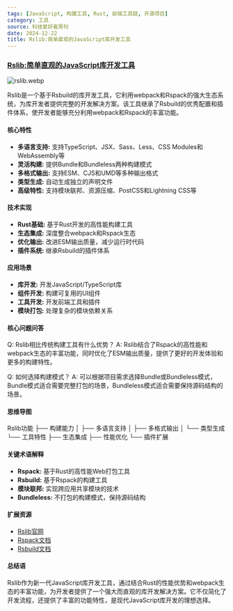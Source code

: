 ```yaml
---
tags: [JavaScript, 构建工具, Rust, 前端工具链, 开源项目]
category: 工具
source: 科技爱好者周刊
date: 2024-12-22
title: Rslib:简单直观的JavaScript库开发工具
---
```


### [Rslib:简单直观的JavaScript库开发工具](https://github.com/web-infra-dev/rslib)

![rslib.webp](https://img.mengpeng.tech/i/2024/12/22/6767c1859acc0.webp)

Rslib是一个基于Rsbuild的库开发工具，它利用webpack和Rspack的强大生态系统，为库开发者提供完整的开发解决方案。该工具继承了Rsbuild的优秀配置和插件体系，使开发者能够充分利用webpack和Rspack的丰富功能。

#### 核心特性

- **多语言支持:** 支持TypeScript、JSX、Sass、Less、CSS Modules和WebAssembly等
- **灵活构建:** 提供Bundle和Bundleless两种构建模式
- **多格式输出:** 支持ESM、CJS和UMD等多种输出格式
- **类型生成:** 自动生成独立的声明文件
- **高级特性:** 支持模块联邦、资源压缩、PostCSS和Lightning CSS等

#### 技术实现

- **Rust基础:** 基于Rust开发的高性能构建工具
- **生态集成:** 深度整合webpack和Rspack生态
- **优化输出:** 改进ESM输出质量，减少运行时代码
- **插件系统:** 继承Rsbuild的插件体系

#### 应用场景

- **库开发:** 开发JavaScript/TypeScript库
- **组件开发:** 构建可复用的UI组件
- **工具开发:** 开发前端工具和插件
- **模块打包:** 处理复杂的模块依赖关系

#### 核心问题问答

Q: Rslib相比传统构建工具有什么优势？
A: Rslib结合了Rspack的高性能和webpack生态的丰富功能，同时优化了ESM输出质量，提供了更好的开发体验和更多的构建特性。

Q: 如何选择构建模式？
A: 可以根据项目需求选择Bundle或Bundleless模式，Bundle模式适合需要完整打包的场景，Bundleless模式适合需要保持源码结构的场景。

#### 思维导图
Rslib功能
├── 构建能力
│   ├── 多语言支持
│   ├── 多格式输出
│   └── 类型生成
└── 工具特性
    ├── 生态集成
    ├── 性能优化
    └── 插件扩展

#### 关键术语解释

- **Rspack:** 基于Rust的高性能Web打包工具
- **Rsbuild:** 基于Rspack的构建工具
- **模块联邦:** 实现跨应用共享模块的技术
- **Bundleless:** 不打包的构建模式，保持源码结构

#### 扩展资源

- [Rslib官网](https://lib.rsbuild.dev/)
- [Rspack文档](https://www.rspack.dev/)
- [Rsbuild文档](https://rsbuild.dev/)

#### 总结语

Rslib作为新一代JavaScript库开发工具，通过结合Rust的性能优势和webpack生态的丰富功能，为开发者提供了一个强大而直观的库开发解决方案。它不仅简化了开发流程，还提供了丰富的功能特性，是现代JavaScript库开发的理想选择。 